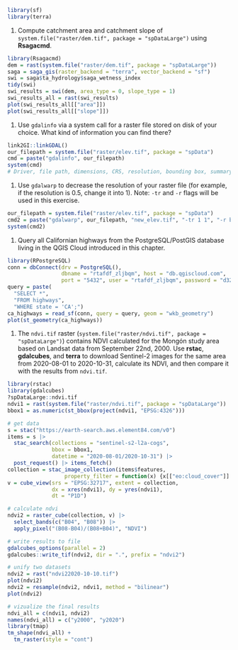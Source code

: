 ```r
library(sf)
library(terra)
```

<!-- qgisprocess 1-3 -->
<!-- sagagis 1 -->
1. Compute catchment area\index{catchment area} and catchment slope of `system.file("raster/dem.tif", package = "spDataLarge")` using **Rsagacmd**.

```r
library(Rsagacmd)
dem = rast(system.file("raster/dem.tif", package = "spDataLarge"))
saga = saga_gis(raster_backend = "terra", vector_backend = "sf")
swi = saga$ta_hydrology$saga_wetness_index
tidy(swi)
swi_results = swi(dem, area_type = 0, slope_type = 1)
swi_results_all = rast(swi_results)
plot(swi_results_all[["area"]])
plot(swi_results_all[["slope"]])
```



<!-- sagagis supercells -->
<!-- explain/mention other segmentation techniques -->
<!-- mention supercells -- exercises?? -->
<!-- https://github.com/joaofgoncalves/SegOptim ?? -->
<!-- rgrass 1 -->
<!-- gdal 1-2 -->
1. Use `gdalinfo` via a system call for a raster\index{raster} file stored on disk of your choice.
What kind of information you can find there?

```r
link2GI::linkGDAL()
our_filepath = system.file("raster/elev.tif", package = "spData")
cmd = paste("gdalinfo", our_filepath)
system(cmd)
# Driver, file path, dimensions, CRS, resolution, bounding box, summary statistics
```

1. Use `gdalwarp` to decrease the resolution of your raster file (for example, if the resolution is 0.5, change it into 1). Note: `-tr` and `-r` flags will be used in this exercise.

```r
our_filepath = system.file("raster/elev.tif", package = "spData")
cmd2 = paste("gdalwarp", our_filepath, "new_elev.tif", "-tr 1 1", "-r bilinear")
system(cmd2)
```

<!-- postgis 1? -->
1. Query all Californian highways from the PostgreSQL/PostGIS\index{PostGIS} database living in the QGIS\index{QGIS} Cloud introduced in this chapter.

```r
library(RPostgreSQL)
conn = dbConnect(drv = PostgreSQL(), 
                 dbname = "rtafdf_zljbqm", host = "db.qgiscloud.com",
                 port = "5432", user = "rtafdf_zljbqm", password = "d3290ead")
query = paste(
  "SELECT *",
  "FROM highways",
  "WHERE state = 'CA';")
ca_highways = read_sf(conn, query = query, geom = "wkb_geometry")
plot(st_geometry(ca_highways))
```

<!-- stac+gdalcubes 1 -->
1. The `ndvi.tif` raster (`system.file("raster/ndvi.tif", package = "spDataLarge")`) contains NDVI calculated for the Mongón study area based on Landsat data from September 22nd, 2000.
Use **rstac**, **gdalcubes**, and **terra** to download Sentinel-2 images for the same area from 
2020-08-01 to 2020-10-31, calculate its NDVI, and then compare it with the results from `ndvi.tif`.

```r
library(rstac)
library(gdalcubes)
?spDataLarge::ndvi.tif
ndvi1 = rast(system.file("raster/ndvi.tif", package = "spDataLarge"))
bbox1 = as.numeric(st_bbox(project(ndvi1, "EPSG:4326")))

# get data
s = stac("https://earth-search.aws.element84.com/v0")
items = s |>
  stac_search(collections = "sentinel-s2-l2a-cogs",
              bbox = bbox1, 
              datetime = "2020-08-01/2020-10-31") |>
  post_request() |> items_fetch()
collection = stac_image_collection(items$features, 
                  property_filter = function(x) {x[["eo:cloud_cover"]] < 10})
v = cube_view(srs = "EPSG:32717", extent = collection,
              dx = xres(ndvi1), dy = yres(ndvi1),
              dt = "P1D")

# calculate ndvi
ndvi2 = raster_cube(collection, v) |>
  select_bands(c("B04", "B08")) |>
  apply_pixel("(B08-B04)/(B08+B04)", "NDVI")

# write results to file
gdalcubes_options(parallel = 2)
gdalcubes::write_tif(ndvi2, dir = ".", prefix = "ndvi2")

# unify two datasets
ndvi2 = rast("ndvi22020-10-10.tif")
plot(ndvi2)
ndvi2 = resample(ndvi2, ndvi1, method = "bilinear")
plot(ndvi2)

# vizualize the final results
ndvi_all = c(ndvi1, ndvi2)
names(ndvi_all) = c("y2000", "y2020")
library(tmap)
tm_shape(ndvi_all) +
  tm_raster(style = "cont")
```


<!-- 1. Create two overlapping polygons (`poly_1` and `poly_2`) with the help of the **sf**-package (see Chapter \@ref(spatial-class)).  -->

<!-- 1. Union `poly_1` and `poly_2` using `st_union()` and `qgis:union`. -->
<!-- What is the difference between the two union operations\index{vector!union}?  -->
<!-- How can we use the **sf**\index{sf} package to obtain the same result as QGIS\index{QGIS}? -->

<!-- 1. Calculate the intersection\index{vector!intersection} of `poly_1` and `poly_2` using: -->

<!--     - **RQGIS**, **RSAGA** and **rgrass** -->
<!--     - **sf** -->

<!-- 1. Attach `data(dem, package = "spDataLarge")` and `data(random_points, package = "spDataLarge")`. -->
<!-- Select randomly a point from `random_points` and find all `dem` pixels that can be seen from this point (hint: viewshed\index{viewshed}). -->
<!-- Visualize your result. -->
<!-- For example, plot a hillshade\index{hillshade}, and on top of it the digital elevation model\index{digital elevation model}, your viewshed\index{viewshed} output and the point. -->
<!-- Additionally, give `mapview` a try. -->

<!-- 1. Compute catchment area\index{catchment area} and catchment slope of `data("dem", package = "spDataLarge")` using **RSAGA** (see Section \@ref(saga)). -->


